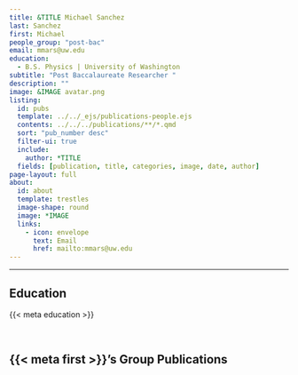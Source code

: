 ```yaml
---
title: &TITLE Michael Sanchez
last: Sanchez
first: Michael
people_group: "post-bac"
email: mmars@uw.edu
education:
  - B.S. Physics | University of Washington  
subtitle: "Post Baccalaureate Researcher "
description: ""
image: &IMAGE avatar.png
listing:
  id: pubs
  template: ../../_ejs/publications-people.ejs 
  contents: ../../../publications/**/*.qmd
  sort: "pub_number desc"
  filter-ui: true
  include:
    author: *TITLE
  fields: [publication, title, categories, image, date, author]
page-layout: full
about: 
  id: about
  template: trestles
  image-shape: round
  image: *IMAGE
  links:
    - icon: envelope
      text: Email
      href: mailto:mmars@uw.edu
---
```


<hr>


:::{#about}



## Education
{{< meta education >}}

<br>

:::

## {{< meta first >}}'s Group Publications

:::{#pubs}
:::
